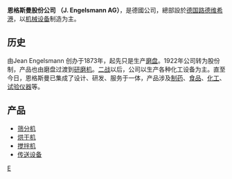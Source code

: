 {{article issues
|
{{Npov|time=2010-02-07T14:13:24+00:00}}
{{Unreferenced|time=2010-02-07T14:13:24+00:00}}
}}
{{Infobox Company 
| company_name      = 恩格斯曼股份公司
| company_type      = [[股份公司|股份公司]]
| foundation        = 1873年
| location          = [[路德维希港|路德维希港]]
| key_people        = 创始人{{flagicon|GER}}Jean Engelsmann
| industry          = [[机械制造|机械制造]]
| products          = 机械制造
| homepage          = http://www.engelsmann.com
}}
'''恩格斯曼股份公司 （J. Engelsmann AG）'''，是德國公司，總部設於[[德国|德国]][[路德维希港|路德维希港]]，以[[机械设备|机械设备]]制造为主。

== 历史 ==
由Jean Engelsmann 创办于1873年，起先只是生产[[磨盘|磨盘]]。1922年公司转为股份制，产品也由磨盘过渡到[[研磨机|研磨机]]。[[二战|二战]]以后，公司以生产各种化工设备为主。直至今日，恩格斯曼已集成了设计、研发、服务于一体，产品涉及[[制药|制药]]、[[食品|食品]]、[[化工|化工]]、[[试验仪器|试验仪器]]等。

== 产品 ==
*[[筛分机|筛分机]]
*[[烘干机|烘干机]]
*[[搅拌机|搅拌机]]
*[[传送设备|传送设备]]

[[Category:德國製造公司|E]]